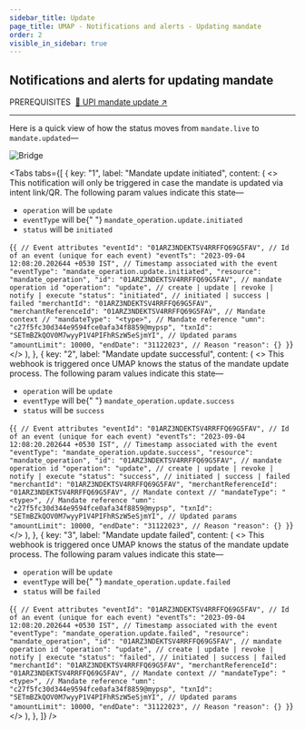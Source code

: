 ```yaml
---
sidebar_title: Update
page_title: UMAP - Notifications and alerts - Updating mandate
order: 2
visible_in_sidebar: true
---
```


## Notifications and alerts for updating mandate

<Text size="small" weight="600">
  PREREQUISITES&nbsp;
</Text>
<a href="/payments/umap/mandates/generic/update" target="_self">
  🌟 UPI mandate update ↗
</a>

<hr class="primary" />

Here is a quick view of how the status moves from `mandate.live` to `mandate.updated`—

<img
  src="https://storage.googleapis.com/strapi-assets/latest/mandate_update/mandate_update.svg"
  alt="Bridge"
/>

<Tabs
  tabs={[
    {
      key: "1",
      label: "Mandate update initiated",
      content: (
        <>
          <Text>
            This notification will only be triggered in case the mandate is
            updated via intent link/QR. The following param values indicate this
            state—
            <ul>
              <li>
                <code>operation</code> will be <code>update</code>
              </li>
              <li>
                <code>eventType</code> will be{" "}
                <code>mandate_operation.update.initiated</code>
              </li>
              <li>
                <code>status</code> will be <code>initiated</code>
              </li>
            </ul>
          </Text>
          <CodeBlockWithCopy language="json">
            {`{
   // Event attributes
   "eventId": "01ARZ3NDEKTSV4RRFFQ69G5FAV", // Id of an event (unique for each event)
   "eventTs": "2023-09-04 12:08:20.202644 +0530 IST", // Timestamp associated with the event
   "eventType": "mandate_operation.update.initiated",
   "resource": "mandate_operation",
   "id": "01ARZ3NDEKTSV4RRFFQ69G5FAV", // mandate operation id
   "operation": "update", // create | update | revoke | notify | execute
   "status": "initiated", // initiated | success | failed
   "merchantId": "01ARZ3NDEKTSV4RRFFQ69G5FAV",
   "merchantReferenceId": "01ARZ3NDEKTSV4RRFFQ69G5FAV",
   // Mandate context
   // "mandateType": "<type>",
   // Mandate reference
   "umn": "c27f5fc30d344e9594fce0afa34f8859@mypsp",
   "txnId": "SETmBZkQOV0M7wyyP1V4PIFhRSzW5eSjmYI",
   // Updated params
   "amountLimit": 10000,
   "endDate": "31122023",
   // Reason
   "reason": {}
}`}
          </CodeBlockWithCopy>
        </>
      ),
    },
    {
      key: "2",
      label: "Mandate update successful",
      content: (
        <>
          <Text>
            This webhook is triggered once UMAP knows the status of the mandate
            update process. The following param values indicate this state—
            <ul>
              <li>
                <code>operation</code> will be <code>update</code>
              </li>
              <li>
                <code>eventType</code> will be{" "}
                <code>mandate_operation.update.success</code>
              </li>
              <li>
                <code>status</code> will be <code>success</code>
              </li>
            </ul>
          </Text>
          <CodeBlockWithCopy language="json">
            {`{
   // Event attributes
   "eventId": "01ARZ3NDEKTSV4RRFFQ69G5FAV", // Id of an event (unique for each event)
   "eventTs": "2023-09-04 12:08:20.202644 +0530 IST", // Timestamp associated with the event
   "eventType": "mandate_operation.update.success",
   "resource": "mandate_operation",
   "id": "01ARZ3NDEKTSV4RRFFQ69G5FAV", // mandate operation id
   "operation": "update", // create | update | revoke | notify | execute
   "status": "success", // initiated | success | failed
   "merchantId": "01ARZ3NDEKTSV4RRFFQ69G5FAV",
   "merchantReferenceId": "01ARZ3NDEKTSV4RRFFQ69G5FAV",
   // Mandate context
   // "mandateType": "<type>",
   // Mandate reference
   "umn": "c27f5fc30d344e9594fce0afa34f8859@mypsp",
   "txnId": "SETmBZkQOV0M7wyyP1V4PIFhRSzW5eSjmYI",
   // Updated params
   "amountLimit": 10000,
   "endDate": "31122023",
   // Reason
   "reason": {}
}`}
          </CodeBlockWithCopy>
        </>
      ),
    },
    {
      key: "3",
      label: "Mandate update failed",
      content: (
        <>
          <Text>
            This webhook is triggered once UMAP knows the status of the mandate
            update process. The following param values indicate this state—
            <ul>
              <li>
                <code>operation</code> will be <code>update</code>
              </li>
              <li>
                <code>eventType</code> will be{" "}
                <code>mandate_operation.update.failed</code>
              </li>
              <li>
                <code>status</code> will be <code>failed</code>
              </li>
            </ul>
          </Text>
          <CodeBlockWithCopy language="json">
            {`{
   // Event attributes
   "eventId": "01ARZ3NDEKTSV4RRFFQ69G5FAV", // Id of an event (unique for each event)
   "eventTs": "2023-09-04 12:08:20.202644 +0530 IST", // Timestamp associated with the event
   "eventType": "mandate_operation.update.failed",
   "resource": "mandate_operation",
   "id": "01ARZ3NDEKTSV4RRFFQ69G5FAV", // mandate operation id
   "operation": "update", // create | update | revoke | notify | execute
   "status": "failed", // initiated | success | failed
   "merchantId": "01ARZ3NDEKTSV4RRFFQ69G5FAV",
   "merchantReferenceId": "01ARZ3NDEKTSV4RRFFQ69G5FAV",
   // Mandate context
   // "mandateType": "<type>",
   // Mandate reference
   "umn": "c27f5fc30d344e9594fce0afa34f8859@mypsp",
   "txnId": "SETmBZkQOV0M7wyyP1V4PIFhRSzW5eSjmYI",
   // Updated params
   "amountLimit": 10000,
   "endDate": "31122023",
   // Reason
   "reason": {}
}`}
          </CodeBlockWithCopy>
        </>
      ),
    },
  ]}
/>
